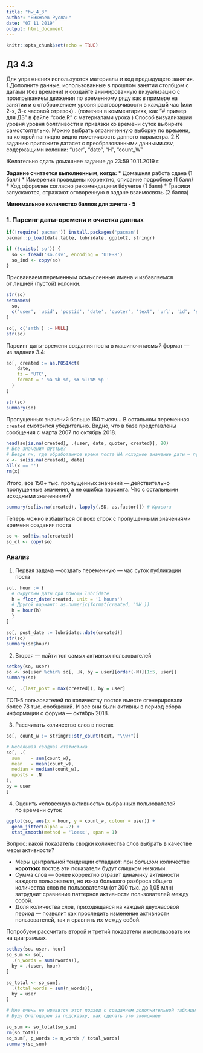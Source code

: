 ```yaml
---
title: "hw_4_3"
author: "Бикмаев Руслан"
date: "07 11 2019"
output: html_document
---
```


```r
knitr::opts_chunk$set(echo = TRUE)
```
## ДЗ 4.3

 Для упражнения используются материалы и код предыдущего занятия.
1.Дополните данные, использованные в прошлом занятии столбцом с датами (без времени) и создайте анимированную визуализацию с проигрыванием движения по временному ряду как в примере на занятии  и с отображением уровня разговорчивости в каждый час (или 2-х, 3-х часовой отрезок) .
(помечен в комментариях, как  "# пример для ДЗ" в файле "code.R" с материалами урока ) 
Способ визуализации уровня уровня болтливости и привязки ко времени суток выбирите самостоятельно. 
Можно выбрать ограниченную выборку по времени, на которой наглядно видно изменчивость данного параметра.
2.К  заданию приложите датасет с преобразованными данными.csv, содержащими колонки:
"user", "date", "H", "count_W" 

Желательно сдать домашнее задание до 23:59 10.11.2019 г.

**Задание считается выполненным, когда:**
 * Домашняя работа сдана (1 балл)
 * Измерения проведены корректно, описание подробное (1 балл)
 * Код оформлен согласно рекомендациям tidyverse (1 балл)
 * Графики запускаются, отражают оговоренную в задаче взаимосвязь (2 балла)
 

**Минимальное количество баллов для зачета - 5**

### 1. Парсинг даты-времени и очистка данных

```r
if(!require('pacman')) install.packages('pacman')
pacman::p_load(data.table, lubridate, ggplot2, stringr)
```

```r
if (!exists('so')) {
  so <- fread('so.csv', encoding = 'UTF-8')
  so_ind <- copy(so) 
}
```

Присваиваем переменным осмысленные имена и избавляемся от лишней (пустой) колонки.

```r
str(so)
setnames(
  so,
  c('user', 'usid', 'postid', 'date', 'quoter', 'text', 'url', 'id', 'smth')
)

so[, c('smth') := NULL]
str(so)
```

Парсинг даты-времени создания поста в машиночитаемый формат — из задания 3.4:

```r
so[, created := as.POSIXct(
    date,
    tz = 'UTC',
    format = ' %a %b %d, %Y %I:%M %p '
  )
]

str(so)
summary(so)
```

Пропущенных значений больше 150 тысяч... В остальном переменная `created` смотрится убедительно. Видно, что в базе представлены сообщения с марта 2007 по октябрь 2018.

```r
head(so[is.na(created), .(user, date, quoter, created)], 80)
# Все значения пустые?
# Везде ли, где обработанное время поста NA исходное значение даты — пустое?
x <- so[is.na(created), date]
all(x == '')
rm(x)
```

Итого, все 150+ тыс. пропущенных значений — действительно пропущенные значения, а не ошибка парсинга. Что с остальными исходными значениями?

```r
summary(so[is.na(created), lapply(.SD, as.factor)]) # Красота
```

Теперь можно избавиться от всех строк с пропущенными значениями времени создания поста

```r
so <- so[!is.na(created)]
so_cl <- copy(so)
```

### Анализ

1. Первая задача —создать переменную — час суток публикации поста

```r
so[, hour := {
  # Округлим даты при помощи lubridate
  h = floor_date(created, unit = '1 hours')
  # Другой вариант: as.numeric(format(created, '%H'))
  h = hour(h)
  }
]

so[, post_date := lubridate::date(created)]
str(so)
summary(so$hour)
```

2. Вторая — найти топ самых активных пользователей

```r
setkey(so, user)
so <- so[user %chin% so[, .N, by = user][order(-N)][1:5, user]]
summary(so)

so[, .(last_post = max(created)), by = user]
```

ТОП-5 пользователей по количеству постов вместе сгенерировали более 78 тыс. сообщений. И все они были активны в период сбора информации с форума — октябрь 2018.

3. Рассчитать количество слов в постах

```r
so[, count_w := stringr::str_count(text, "\\w+")]

# Небольшая сводная статистика
so[, .(
  sum    = sum(count_w),
  mean   = mean(count_w),
  median = median(count_w),
  nposts = .N
),
by = user
]
```

4. Оценить «словесную активность» выбранных пользователей по времени суток

```r
ggplot(so, aes(x = hour, y = count_w, colour = user)) +
  geom_jitter(alpha = .2) +
  stat_smooth(method = 'loess', span = 1)
```

Вопрос: какой показатель сводки количества слов выбрать в качестве меры активности?

* Меры центральной тенденции отпадают: при *большом* количестве **коротких** постов эти показатели будут слишком низкими.
* Сумма слов — более корректно отразит динамику активности каждого пользователя, но из-за большого разброса общего количества слов по пользователям (от 300 тыс. до 1,05 млн) затруднит сравнение паттернов активности пользователей между собой.
* Доля количества слов, приходящаяся на каждый двухчасовой период — позволит как проследить изменение активности пользователей, так и сравнить их между собой.

Попробуем рассчитать второй и третий показатели и использовать их на диаграммах.

```r
setkey(so, user, hour)
so_sum <- so[,
  .(n_words = sum(nwords)),
  by = .(user, hour)
]

so_total <- so_sum[,
  .(total_words = sum(n_words)),
  by = user
]

# Мне очень не нравится этот подход с созданием дополнительной таблицы
# Буду благодарен за подсказку, как сделать это экономнее

so_sum <- so_total[so_sum]
rm(so_total)
so_sum[, p_words := n_words / total_words]
summary(so_sum)
```